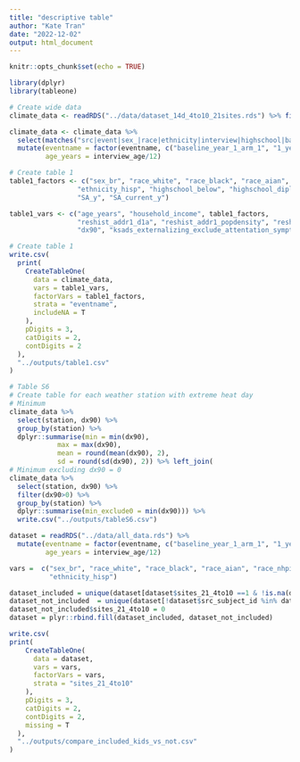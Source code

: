 ```yaml
---
title: "descriptive table"
author: "Kate Tran"
date: "2022-12-02"
output: html_document
---
```


```r
knitr::opts_chunk$set(echo = TRUE)
```

```r
library(dplyr)
library(tableone)
```

```r
# Create wide data
climate_data <- readRDS("../data/dataset_14d_4to10_21sites.rds") %>% filter(!is.na(dx90))

climate_data <- climate_data %>% 
  select(matches("src|event|sex_|race|ethnicity|interview|highschool|bachelor|master|income|SA_|externalizing_exclude_attentation|reshist|site|dx90|station")) %>% 
  mutate(eventname = factor(eventname, c("baseline_year_1_arm_1", "1_year_follow_up_y_arm_1", "2_year_follow_up_y_arm_1")),
         age_years = interview_age/12)
```

```r
# Create table 1
table1_factors <- c("sex_br", "race_white", "race_black", "race_aian", "race_nhpi",  "race_asian", "race_other", "race_mixed",
                 "ethnicity_hisp", "highschool_below", "highschool_diploma", "post_highschooler_education", "bachelor", "master_above", 
                 "SA_y", "SA_current_y")

table1_vars <- c("age_years", "household_income", table1_factors,
                 "reshist_addr1_d1a", "reshist_addr1_popdensity", "reshist_addr1_walkindex", "reshist_addr1_coi_he_green",
                 "dx90", "ksads_externalizing_exclude_attentation_symptoms_sum", "ksads_present_externalizing_exclude_attentation_symptoms_sum")
```

```r
# Create table 1
write.csv(
  print(
    CreateTableOne(
      data = climate_data,
      vars = table1_vars,
      factorVars = table1_factors,
      strata = "eventname",
      includeNA = T
    ),
    pDigits = 3,
    catDigits = 2,
    contDigits = 2
  ),
  "../outputs/table1.csv"
)
```

```r
# Table S6
# Create table for each weather station with extreme heat day
# Minimum
climate_data %>% 
  select(station, dx90) %>% 
  group_by(station) %>% 
  dplyr::summarise(min = min(dx90),
            max = max(dx90),
            mean = round(mean(dx90), 2),
            sd = round(sd(dx90), 2)) %>% left_join(
# Minimum excluding dx90 = 0
climate_data %>% 
  select(station, dx90) %>% 
  filter(dx90>0) %>% 
  group_by(station) %>% 
  dplyr::summarise(min_exclude0 = min(dx90))) %>% 
  write.csv("../outputs/tableS6.csv")
```

```r
dataset = readRDS("../data/all_data.rds") %>% 
  mutate(eventname = factor(eventname, c("baseline_year_1_arm_1", "1_year_follow_up_y_arm_1", "2_year_follow_up_y_arm_1")),
         age_years = interview_age/12) 

vars =  c("sex_br", "race_white", "race_black", "race_aian", "race_nhpi",  "race_asian", "race_other", "race_mixed",
          "ethnicity_hisp")

dataset_included = unique(dataset[dataset$sites_21_4to10 ==1 & !is.na(dataset$ksads_externalizing_exclude_attentation_symptoms_sum), c( "src_subject_id" ,vars, "sites_21_4to10")])
dataset_not_included  = unique(dataset[!dataset$src_subject_id %in% dataset_included$src_subject_id, c( "src_subject_id" ,vars)])
dataset_not_included$sites_21_4to10 = 0
dataset = plyr::rbind.fill(dataset_included, dataset_not_included)

write.csv(
print(
    CreateTableOne(
      data = dataset,
      vars = vars,
      factorVars = vars,
      strata = "sites_21_4to10"
    ),
    pDigits = 3,
    catDigits = 2,
    contDigits = 2,
    missing = T
  ),
  "../outputs/compare_included_kids_vs_not.csv"
)
```
